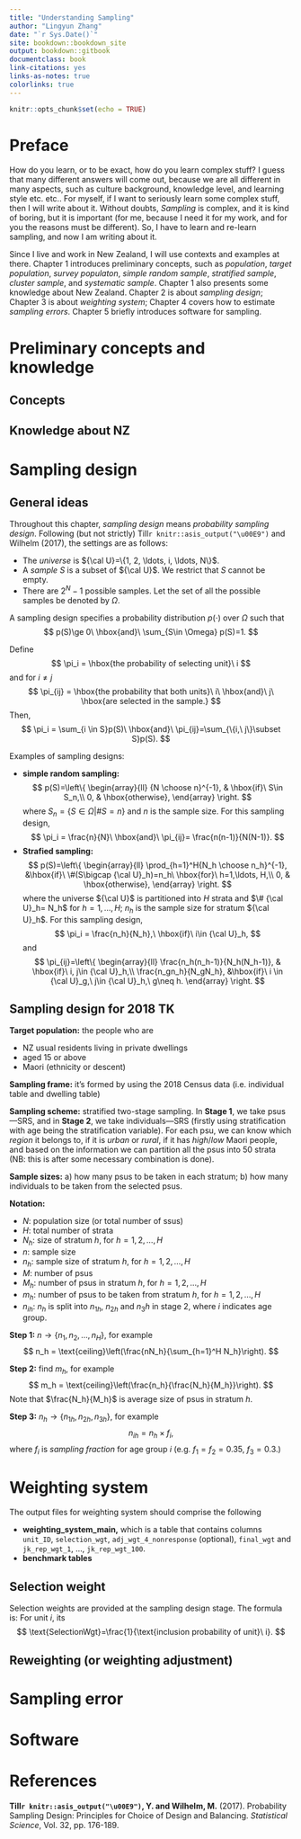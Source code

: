 ```yaml
--- 
title: "Understanding Sampling"
author: "Lingyun Zhang"
date: "`r Sys.Date()`"
site: bookdown::bookdown_site
output: bookdown::gitbook
documentclass: book
link-citations: yes
links-as-notes: true
colorlinks: true
---
```


```r
knitr::opts_chunk$set(echo = TRUE)
```

# Preface {-}

How do you learn, or to be exact, how do you learn complex stuff? I guess that many different answers will come out, because we are all different in many aspects, such as culture background, knowledge level, and learning style etc. etc.. For myself, if I want to seriously learn some complex stuff, then I will write about it. Without doubts, *Sampling* is complex, and it is kind of boring, but it is important (for me, because I need it for my work, and for you the reasons must be different). So, I have to learn and re-learn sampling, and now I am writing about it.

Since I live and work in New Zealand, I will use contexts and examples at there. Chapter 1 introduces preliminary concepts, such as *population*, *target population*, *survey populaton*, *simple random sample*, *stratified sample*, *cluster sample*, and *systematic sample*. Chapter 1 also presents some knowledge about New Zealand. Chapter 2 is about *sampling design*; Chapter 3 is about *weighting system*; Chapter 4 covers how to estimate *sampling errors*. Chapter 5 briefly introduces software for sampling.


# Preliminary concepts and knowledge

## Concepts

## Knowledge about NZ


# Sampling design

## General ideas

Throughout this chapter, *sampling design* means *probability sampling design*. Following (but not strictly) Till`r knitr::asis_output("\u00E9")` and Wilhelm (2017), the settings are as follows:

- The *universe* is ${\cal U}=\{1, 2, \ldots, i, \ldots, N\}$.
- A *sample* $S$ is a subset of ${\cal U}$. We restrict that $S$ cannot be empty.
- There are $2^N-1$ possible samples. Let the set of all the possible samples be denoted by $\Omega$.

A sampling design specifies a probability distribution $p(\cdot)$ over $\Omega$ such that
$$
p(S)\ge 0\ \hbox{and}\ \sum_{S\in \Omega} p(S)=1.
$$

Define 
$$
\pi_i = \hbox{the probability of selecting unit}\ i
$$
and for $i\neq j$
$$
\pi_{ij} = \hbox{the probability that both units}\ i\ \hbox{and}\ j\ \hbox{are selected in the sample.}
$$
Then,
$$
\pi_i = \sum_{i \in S}p(S)\ \hbox{and}\ \pi_{ij}=\sum_{\{i,\ j\}\subset S}p(S).
$$

Examples of sampling designs:

- **simple random sampling:**
$$
p(S)=\left\{
\begin{array}{ll}
{N \choose n}^{-1}, & \hbox{if}\ S\in S_n,\\
0, & \hbox{otherwise},
\end{array}
\right.
$$
where $S_n= \{S\in \Omega|\#S = n\}$ and $n$ is the sample size. For this sampling design, 
$$
\pi_i = \frac{n}{N}\ \hbox{and}\ \pi_{ij}= \frac{n(n-1)}{N(N-1)}.
$$
- **Strafied sampling:**
$$
p(S)=\left\{
\begin{array}{ll}
\prod_{h=1}^H{N_h \choose n_h}^{-1}, &\hbox{if}\ \#(S\bigcap {\cal U}_h)=n_h\ \hbox{for}\ h=1,\ldots, H,\\
0, & \hbox{otherwise},
\end{array}
\right.
$$
where the universe ${\cal U}$ is partitioned into $H$ strata and $\# {\cal U}_h= N_h$ for $h=1, \ldots, H$; $n_h$ is the sample size for stratum ${\cal U}_h$. For this sampling design,
$$
\pi_i = \frac{n_h}{N_h},\ \hbox{if}\ i\in {\cal U}_h,
$$
and
$$
\pi_{ij}=\left\{
\begin{array}{ll}
\frac{n_h(n_h-1)}{N_h(N_h-1)}, & \hbox{if}\ i, j\in {\cal U}_h,\\
\frac{n_gn_h}{N_gN_h}, &\hbox{if}\ i \in {\cal U}_g,\ j\in {\cal U}_h,\ g\neq h.
\end{array}
\right.
$$

## Sampling design for 2018 TK

**Target population:** the people who are

- NZ usual residents living in private dwellings
- aged 15 or above
- Maori (ethnicity or descent)

**Sampling frame:** it's formed by using the 2018 Census data (i.e. individual table and dwelling table)

**Sampling scheme:** stratified two-stage sampling. In **Stage 1**, we take psus---SRS, and in **Stage 2**, we take individuals---SRS (firstly using stratification with age being the stratification variable). For each psu, we can know which *region* it belongs to, if it is *urban* or *rural*, if it has *high*/*low* Maori people, and based on the information we can partition all the psus into 50 strata (NB: this is after some necessary combination is done). 


**Sample sizes:** a) how many psus to be taken in each stratum; b) how many individuals to be taken from the selected psus.

**Notation:**

- $N:$ population size (or total number of ssus)
- $H:$ total number of strata
- $N_h:$ size of stratum $h$, for $h=1, 2,\ldots, H$
- $n:$ sample size
- $n_h:$ sample size of stratum $h$, for $h=1, 2,\ldots, H$
- $M:$ number of psus
- $M_h:$ number of psus in stratum $h$, for $h=1, 2,\ldots, H$ 
- $m_h:$ number of psus to be taken from stratum $h$, for $h=1, 2,\ldots, H$
- $n_{ih}:$ $n_h$ is split into $n_{1h}$, $n_{2h}$ and $n_3h$ in stage 2, where $i$ indicates age group.

**Step 1:** $n\longrightarrow \{n_1, n_2, \ldots, n_H\}$, for example
$$
n_h = \text{ceiling}\left(\frac{nN_h}{\sum_{h=1}^H N_h}\right).
$$

**Step 2:** find $m_h$, for example
$$
m_h = \text{ceiling}\left(\frac{n_h}{\frac{N_h}{M_h}}\right).
$$
Note that $\frac{N_h}{M_h}$ is average size of psus in stratum $h$.

**Step 3:** $n_h\longrightarrow \{n_{1h}, n_{2h}, n_{3h}\}$, for example
$$
n_{ih} = n_h\times f_i,
$$
where $f_i$ is *sampling fraction* for age group $i$ (e.g. $f_1=f_2=0.35,\ f_3=0.3$.)




# Weighting system

The output files for weighting system should comprise the following

- **weighting_system_main,** which is a table that contains
columns `unit_ID`, `selection_wgt`, `adj_wgt_4_nonresponse` (optional), `final_wgt` and `jk_rep_wgt_1`, ..., `jk_rep_wgt_100`.
- **benchmark tables** 

## Selection weight

Selection weights are provided at the sampling design stage. The formula is: For unit $i$, its
$$
\text{SelectionWgt}=\frac{1}{\text{inclusion probability of unit}\ i}.
$$

## Reweighting (or weighting adjustment)


# Sampling error


# Software

# References {-}

**Till`r knitr::asis_output("\u00E9")`, Y. and Wilhelm, M.** (2017). Probability Sampling Design: Principles for Choice of Design and Balancing. *Statistical Science*, Vol. 32, pp. 176-189.

